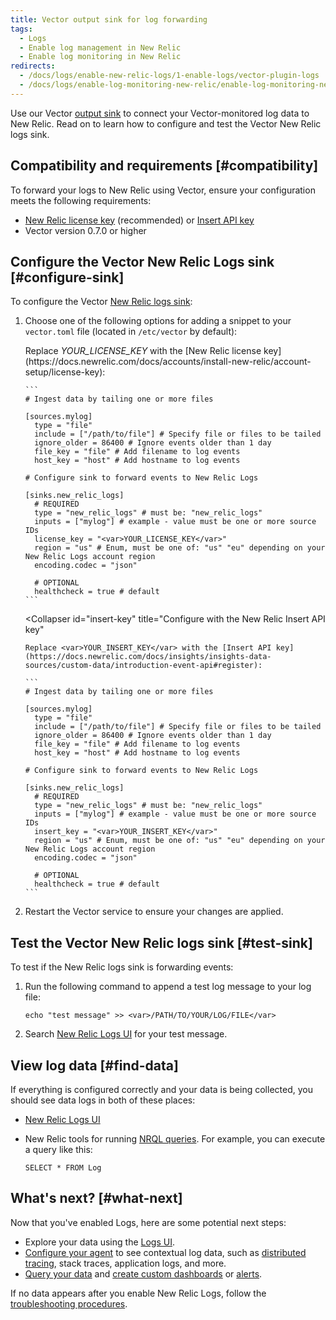 ```yaml
---
title: Vector output sink for log forwarding
tags:
  - Logs
  - Enable log management in New Relic
  - Enable log monitoring in New Relic
redirects:
  - /docs/logs/enable-new-relic-logs/1-enable-logs/vector-plugin-logs
  - /docs/logs/enable-log-monitoring-new-relic/enable-log-monitoring-new-relic/vector-plugin-log-forwarding
---
```


Use our Vector [output sink](https://vector.dev/docs/reference/sinks/new_relic_logs/) to connect your Vector-monitored log data to New Relic. Read on to learn how to configure and test the Vector New Relic logs sink.

## Compatibility and requirements [#compatibility]

To forward your logs to New Relic using Vector, ensure your configuration meets the following requirements:

* [New Relic license key](https://docs.newrelic.com/docs/accounts/install-new-relic/account-setup/license-key) (recommended) or [Insert API key](https://docs.newrelic.com/docs/insights/insights-data-sources/custom-data/introduction-event-api#register)
* Vector version 0.7.0 or higher

## Configure the Vector New Relic Logs sink [#configure-sink]

To configure the Vector [New Relic logs sink](https://vector.dev/docs/reference/sinks/new_relic_logs/):

1. Choose one of the following options for adding a snippet to your `vector.toml` file (located in `/etc/vector` by default):

   <CollapserGroup>
     <Collapser
       id="nr-license"
       title="Configure with the New Relic license key (recommended)"
     >
       Replace <var>YOUR_LICENSE_KEY</var> with the [New Relic license key](https://docs.newrelic.com/docs/accounts/install-new-relic/account-setup/license-key):

       ```
       # Ingest data by tailing one or more files

       [sources.mylog]
         type = "file"
         include = ["/path/to/file"] # Specify file or files to be tailed
         ignore_older = 86400 # Ignore events older than 1 day
         file_key = "file" # Add filename to log events
         host_key = "host" # Add hostname to log events

       # Configure sink to forward events to New Relic Logs

       [sinks.new_relic_logs]
         # REQUIRED
         type = "new_relic_logs" # must be: "new_relic_logs"
         inputs = ["mylog"] # example - value must be one or more source IDs
         license_key = "<var>YOUR_LICENSE_KEY</var>"
         region = "us" # Enum, must be one of: "us" "eu" depending on your New Relic Logs account region
         encoding.codec = "json"

         # OPTIONAL
         healthcheck = true # default
       ```
     </Collapser>

     <Collapser
       id="insert-key"
       title="Configure with the New Relic Insert API key"
     >
       Replace <var>YOUR_INSERT_KEY</var> with the [Insert API key](https://docs.newrelic.com/docs/insights/insights-data-sources/custom-data/introduction-event-api#register):

       ```
       # Ingest data by tailing one or more files

       [sources.mylog]
         type = "file"
         include = ["/path/to/file"] # Specify file or files to be tailed
         ignore_older = 86400 # Ignore events older than 1 day
         file_key = "file" # Add filename to log events
         host_key = "host" # Add hostname to log events

       # Configure sink to forward events to New Relic Logs

       [sinks.new_relic_logs]
         # REQUIRED
         type = "new_relic_logs" # must be: "new_relic_logs"
         inputs = ["mylog"] # example - value must be one or more source IDs
         insert_key = "<var>YOUR_INSERT_KEY</var>" 
         region = "us" # Enum, must be one of: "us" "eu" depending on your New Relic Logs account region
         encoding.codec = "json"

         # OPTIONAL
         healthcheck = true # default
       ```
     </Collapser>
   </CollapserGroup>
2. Restart the Vector service to ensure your changes are applied.

## Test the Vector New Relic logs sink [#test-sink]

To test if the New Relic logs sink is forwarding events:

1. Run the following command to append a test log message to your log file:

   ```
   echo "test message" >> <var>/PATH/TO/YOUR/LOG/FILE</var>
   ```
2. Search [New Relic Logs UI](https://one.newrelic.com/launcher/logger.log-launcher) for your test message.

## View log data [#find-data]

If everything is configured correctly and your data is being collected, you should see data logs in both of these places:

* [New Relic Logs UI](https://one.newrelic.com/launcher/logger.log-launcher)
* New Relic tools for running [NRQL queries](/docs/chart-builder/use-chart-builder/choose-data/use-advanced-nrql-mode-specify-data). For example, you can execute a query like this:

  ```
  SELECT * FROM Log
  ```

## What's next? [#what-next]

Now that you've enabled Logs, here are some potential next steps:

* Explore your data using the [Logs UI](/docs/explore-your-data-new-relic-logs-ui).
* [Configure your agent](/docs/logs/new-relic-logs/enable-logs-context/enable-logs-context-apm-agents) to see contextual log data, such as [distributed tracing](/docs/understand-dependencies/distributed-tracing/get-started/introduction-distributed-tracing), stack traces, application logs, and more.
* [Query your data](/docs/using-new-relic/data/understand-data/query-new-relic-data) and [create custom dashboards](/docs/dashboards/new-relic-one-dashboards/get-started/introduction-new-relic-one-dashboards) or [alerts](/docs/alerts/new-relic-alerts/configuring-alert-policies/create-edit-or-find-alert-policy).

If no data appears after you enable New Relic Logs, follow the [troubleshooting procedures](/docs/logs/new-relic-logs/troubleshooting/no-data-appears-logs).
